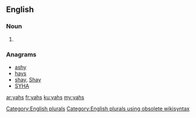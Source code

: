 ==English==

===Noun===
{{head|en}}

# {{plural of|yah}}

===Anagrams===
* [[ashy#English|ashy]]
* [[hays#English|hays]]
* [[shay#English|shay]], [[Shay#English|Shay]]
* [[SYHA#English|SYHA]]

[[Category:English plurals]][[Category:English plurals using obsolete wikisyntax]]

[[ar:yahs]]
[[fr:yahs]]
[[ku:yahs]]
[[my:yahs]]